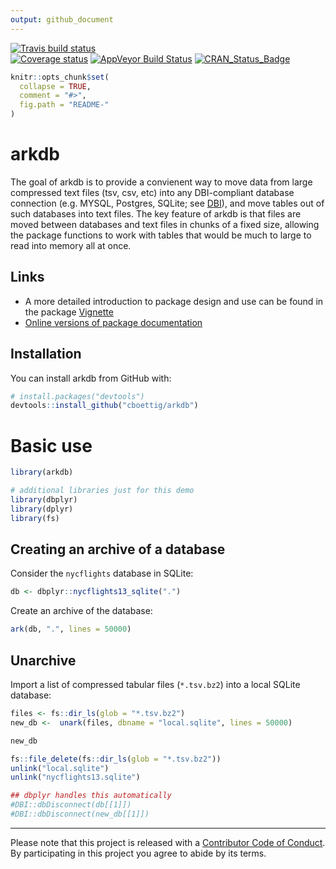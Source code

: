 ```yaml
---
output: github_document
---
```


[![Travis build status](https://travis-ci.org/cboettig/arkdb.svg?branch=master)](https://travis-ci.org/cboettig/arkdb)  
[![Coverage status](https://codecov.io/gh/cboettig/arkdb/branch/master/graph/badge.svg)](https://codecov.io/github/cboettig/arkdb?branch=master) 
[![AppVeyor Build Status](https://ci.appveyor.com/api/projects/status/github/cboettig/arkdb?branch=master&svg=true)](https://ci.appveyor.com/project/cboettig/arkdb)
[![CRAN_Status_Badge](http://www.r-pkg.org/badges/version/arkdb)](https://cran.r-project.org/package=arkdb)


<!-- README.md is generated from README.Rmd. Please edit that file -->

```r
knitr::opts_chunk$set(
  collapse = TRUE,
  comment = "#>",
  fig.path = "README-"
)
```

# arkdb

The goal of arkdb is to provide a convienent way to move data from large compressed text files (tsv, csv, etc) into any DBI-compliant database connection (e.g. MYSQL, Postgres, SQLite; see [DBI](https://db.rstudio.com/dbi/)), and move tables out of such databases into text files. The key feature of arkdb is that files are moved between databases and text files in chunks of a fixed size, allowing the package functions to work with tables that would be much to large to read into memory all at once.  

## Links

- A more detailed introduction to package design and use can be found in the package [Vignette](https://cboettig.github.io/arkdb/articles/arkdb_intro.html)
- [Online versions of package documentation](https://cboettig.github.io/arkdb)

## Installation

You can install arkdb from GitHub with:

```r
# install.packages("devtools")
devtools::install_github("cboettig/arkdb")
```


# Basic use

```r
library(arkdb)

# additional libraries just for this demo
library(dbplyr)
library(dplyr)
library(fs)
```

## Creating an archive of a database

Consider the `nycflights` database in SQLite:

```r
db <- dbplyr::nycflights13_sqlite(".")
```

Create an archive of the database: 

```r
ark(db, ".", lines = 50000)

```

## Unarchive

Import a list of compressed tabular files (`*.tsv.bz2`) into a local SQLite database:


```r
files <- fs::dir_ls(glob = "*.tsv.bz2")
new_db <-  unark(files, dbname = "local.sqlite", lines = 50000)

new_db
```



```r
fs::file_delete(fs::dir_ls(glob = "*.tsv.bz2"))
unlink("local.sqlite")
unlink("nycflights13.sqlite")

## dbplyr handles this automatically
#DBI::dbDisconnect(db[[1]])
#DBI::dbDisconnect(new_db[[1]])
```

-----

Please note that this project is released with a [Contributor Code of Conduct](CODE_OF_CONDUCT.md).
By participating in this project you agree to abide by its terms.

